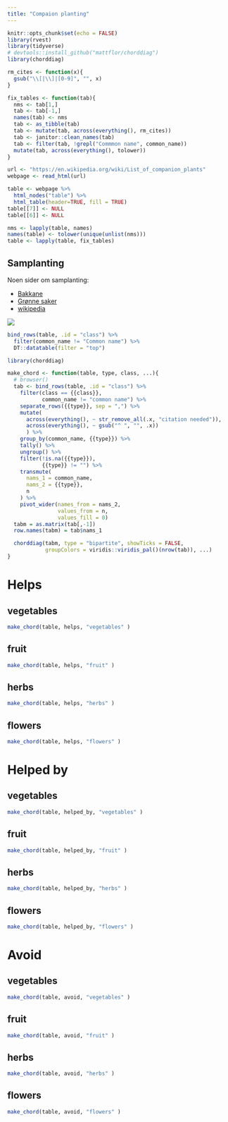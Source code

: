 ```yaml
---
title: "Compaion planting"
---
```


```r
knitr::opts_chunk$set(echo = FALSE)
library(rvest)
library(tidyverse)
# devtools::install_github("mattflor/chorddiag")
library(chorddiag)

rm_cites <- function(x){
  gsub("\\[|\\]|[0-9]", "", x)
}

fix_tables <- function(tab){
  nms <- tab[1,]
  tab <- tab[-1,]
  names(tab) <- nms
  tab <- as_tibble(tab)
  tab <- mutate(tab, across(everything(), rm_cites))
  tab <- janitor::clean_names(tab)
  tab <- filter(tab, !grepl("Commmon name", common_name))
  mutate(tab, across(everything(), tolower))
}

url <- "https://en.wikipedia.org/wiki/List_of_companion_plants"
webpage <- read_html(url)

table <- webpage %>% 
  html_nodes("table") %>% 
  html_table(header=TRUE, fill = TRUE)
table[[7]] <- NULL
table[[6]] <- NULL

nms <- lapply(table, names)
names(table) <- tolower(unique(unlist(nms)))
table <- lapply(table, fix_tables)
```


## Samplanting
Noen sider om samplanting:

- [Bakkane](http://bakkane.blogspot.com/2009/05/samplanting-i-kjkkenhagen.html)  
- [Grønne saker](http://gronnesaker.blogspot.com/2010/04/samplanting-i-kjkkenhagen.html)  
- [wikipedia](https://en.wikipedia.org/wiki/List_of_companion_plants)  

![](https://media.treehugger.com/assets/images/2018/05/companion-planting.jpg.860x0_q70_crop-smart.jpg)

```r
bind_rows(table, .id = "class") %>% 
  filter(common_name != "Common name") %>% 
  DT::datatable(filter = "top")
```

```r
library(chorddiag)

make_chord <- function(table, type, class, ...){
  # browser()
  tab <- bind_rows(table, .id = "class") %>% 
    filter(class == {{class}},
           common_name != "common name") %>% 
    separate_rows({{type}}, sep = ",") %>% 
    mutate(
      across(everything(), ~ str_remove_all(.x, "citation needed")),
      across(everything(), ~ gsub("^ ", "", .x))
      ) %>% 
    group_by(common_name, {{type}}) %>% 
    tally() %>% 
    ungroup() %>% 
    filter(!is.na({{type}}), 
           {{type}} != "") %>% 
    transmute(
      nams_1 = common_name,
      nams_2 = {{type}},
      n
    ) %>% 
    pivot_wider(names_from = nams_2,
                values_from = n, 
                values_fill = 0)
  tabm = as.matrix(tab[,-1])
  row.names(tabm) = tab$nams_1

  chorddiag(tabm, type = "bipartite", showTicks = FALSE, 
            groupColors = viridis::viridis_pal()(nrow(tab)), ...)
}

```

# Helps
## vegetables
```r
make_chord(table, helps, "vegetables" )
```

## fruit
```r
make_chord(table, helps, "fruit" )
```

## herbs
```r
make_chord(table, helps, "herbs" )
```

## flowers
```r
make_chord(table, helps, "flowers" )
```


# Helped by
## vegetables
```r
make_chord(table, helped_by, "vegetables" )
```

## fruit
```r
make_chord(table, helped_by, "fruit" )
```

## herbs
```r
make_chord(table, helped_by, "herbs" )
```

## flowers
```r
make_chord(table, helped_by, "flowers" )
```


# Avoid
## vegetables
```r
make_chord(table, avoid, "vegetables" )
```

## fruit
```r
make_chord(table, avoid, "fruit" )
```

## herbs
```r
make_chord(table, avoid, "herbs" )
```

## flowers
```r
make_chord(table, avoid, "flowers" )
```
